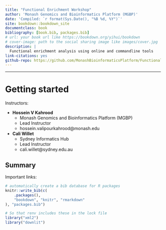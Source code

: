 ```yaml
--- 
title: "Functional Enrichment Workshop"
author: 'Monash Genomics and Bioinformatics Platform (MGBP)'
date: 'Compiled: `r format(Sys.Date(), "%B %d, %Y")`'
site: bookdown::bookdown_site
documentclass: book
bibliography: [book.bib, packages.bib]
# url: your book url like https://bookdown.org/yihui/bookdown
# cover-image: path to the social sharing image like images/cover.jpg
description: |
  Functional enrichment analysis using online and commandline tools
link-citations: yes
github-repo: https://github.com/MonashBioinformaticsPlatform/Functional_Enrichment_Workshop_2024
---
```

***

# Getting started

Instructors:

- **Hossein V Kahrood**
  - Monash Genomics and Bioinformatics Platform (MGBP)
  - Lead Instructor
  - hossein.valipourkahrood@monash.edu

- **Cali Willet**
  - Sydney Informatics Hub
  - Lead Instructor
  - cali.willet@sydney.edu.au

## Summary



Important links:






```r
# automatically create a bib database for R packages
knitr::write_bib(c(
    .packages(),
    "bookdown", "knitr", "rmarkdown"
), "packages.bib")

# So that renv includes these in the lock file
library("xml2")
library("downlit")
```
